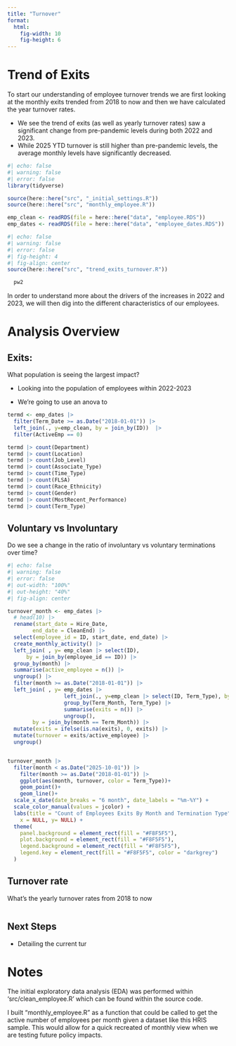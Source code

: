 ```yaml
---
title: "Turnover"
format:
  html:
    fig-width: 10
    fig-height: 6
---
```



# Trend of Exits 

To start our understanding of employee turnover trends we are first looking at the monthly exits trended from 2018 to now and then we have calculated the year turnover rates. 

* We see the trend of exits (as well as yearly turnover rates) saw a significant change from pre-pandemic levels during both 2022 and 2023.
* While 2025 YTD turnover is still higher than pre-pandemic levels, the average monthly levels have significantly decreased.

```r
#| echo: false
#| warning: false
#| error: false
library(tidyverse)

source(here::here("src", "_initial_settings.R"))
source(here::here("src", "monthly_employee.R"))

emp_clean <- readRDS(file = here::here("data", "employee.RDS"))
emp_dates <- readRDS(file = here::here("data", "employee_dates.RDS"))

```

```r
#| echo: false
#| warning: false
#| error: false
#| fig-height: 4
#| fig-align: center
source(here::here("src", "trend_exits_turnover.R"))

  pw2
```


In order to understand more about the drivers of the increases in 2022 and 2023, we will then dig into the different characteristics of our employees. 

# Analysis Overview

::: panel-tabset
## Exits:

What population is seeing the largest impact?

* Looking into the population of employees within 2022-2023

* We're going to use an anova to 

```r
termd <- emp_dates |> 
  filter(Term_Date >= as.Date("2018-01-01")) |> 
  left_join(., y=emp_clean, by = join_by(ID))  |> 
  filter(ActiveEmp == 0) 

termd |> count(Department)
termd |> count(Location)
termd |> count(Job_Level)
termd |> count(Associate_Type)
termd |> count(Time_Type)
termd |> count(FLSA)
termd |> count(Race_Ethnicity)
termd |> count(Gender)
termd |> count(MostRecent_Performance)
termd |> count(Term_Type)

```

## Voluntary vs Involuntary

Do we see a change in the ratio of involuntary vs voluntary terminations over time?

```r
#| echo: false
#| warning: false
#| error: false
#| out-width: "100%"
#| out-height: "40%"
#| fig-align: center

turnover_month <- emp_dates |> 
  # head(10) |> 
  rename(start_date = Hire_Date,
        end_date = CleanEnd) |> 
  select(employee_id = ID, start_date, end_date) |> 
  create_monthly_activity() |> 
  left_join( , y= emp_clean |> select(ID), 
      by = join_by(employee_id == ID)) |> 
  group_by(month) |> 
  summarise(active_employee = n()) |> 
  ungroup() |> 
  filter(month >= as.Date("2018-01-01")) |> 
  left_join( , y= emp_dates |> 
                  left_join(., y=emp_clean |> select(ID, Term_Type), by = join_by(ID)) |> 
                  group_by(Term_Month, Term_Type) |> 
                  summarise(exits = n()) |> 
                  ungroup(), 
        by = join_by(month == Term_Month)) |> 
  mutate(exits = ifelse(is.na(exits), 0, exits)) |> 
  mutate(turnover = exits/active_employee) |> 
  ungroup()


turnover_month |> 
  filter(month < as.Date("2025-10-01")) |> 
    filter(month >= as.Date("2018-01-01")) |> 
    ggplot(aes(month, turnover, color = Term_Type))+
    geom_point()+
    geom_line()+
  scale_x_date(date_breaks = "6 month", date_labels = "%m-%Y") + 
  scale_color_manual(values = jcolor) +
  labs(title = "Count of Employees Exits By Month and Termination Type",
    x = NULL, y= NULL) + 
  theme(
    panel.background = element_rect(fill = "#F8F5F5"),
    plot.background = element_rect(fill = "#F8F5F5"),
    legend.background = element_rect(fill = "#F8F5F5"),
    legend.key = element_rect(fill = "#F8F5F5", color = "darkgrey")
  )
```

## Turnover rate

What's the yearly turnover rates from 2018 to now

```r

```

## Next Steps

-   Detailing the current tur

:::


# Notes

The initial exploratory data analysis (EDA) was performed within 'src/clean_employee.R' which can be found within the source code.

I built "monthly_employee.R" as a function that could be called to get the active number of employees per month given a dataset like this HRIS sample. This would allow for a quick recreated of monthly view when we are testing future policy impacts.